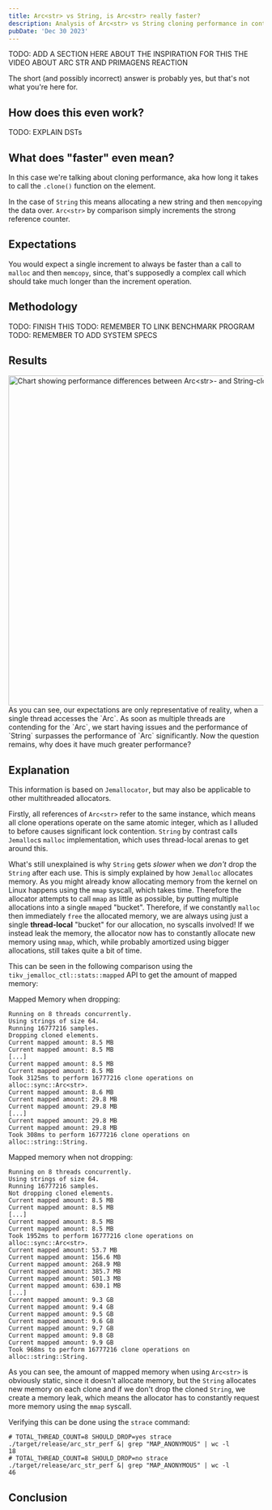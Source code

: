 ```yaml
---
title: Arc<str> vs String, is Arc<str> really faster?
description: Analysis of Arc<str> vs String cloning performance in contentended scenarios.
pubDate: 'Dec 30 2023'
---
```


TODO: ADD A SECTION HERE ABOUT THE INSPIRATION FOR THIS
THE VIDEO ABOUT ARC STR AND PRIMAGENS REACTION

The short (and possibly incorrect) answer is probably yes,
but that's not what you're here for.

## How does this even work?
TODO: EXPLAIN DSTs

## What does "faster" even mean?
In this case we're talking about cloning performance, aka how long
it takes to call the `.clone()` function on the element.

In the case of `String` this means allocating a new string and
then `memcopy`ing the data over.
`Arc<str>` by comparison simply increments the strong reference counter.

## Expectations
You would expect a single increment to always be faster than a call
to `malloc` and then `memcopy`, since, that's supposedly a complex
call which should take much longer than the increment operation.

## Methodology
TODO: FINISH THIS
TODO: REMEMBER TO LINK BENCHMARK PROGRAM
TODO: REMEMBER TO ADD SYSTEM SPECS

## Results
<img src={graph.src} width="650" alt="Chart showing performance differences between Arc<str>- and String-cloning" />
As you can see, our expectations are only representative of reality, when a single
thread accesses the `Arc<str>`. As soon as multiple threads are contending
for the `Arc<str>`, we start having issues and the performance of `String`
surpasses the performance of `Arc<str>` significantly. Now the question
remains, why does it have much greater performance?

## Explanation
This information is based on `Jemallocator`, but may also be applicable to other multithreaded allocators.

Firstly, all references of `Arc<str>` refer to the same instance, which
means all clone operations operate on the same atomic integer, which as
I alluded to before causes significant lock contention. `String` by contrast
calls `Jemalloc`s `malloc` implementation, which uses thread-local arenas to
get around this.

What's still unexplained is why `String` gets *slower* when we *don't* drop
the `String` after each use. This is simply explained by how `Jemalloc` allocates
memory. As you might already know allocating memory from the kernel on Linux
happens using the `mmap` syscall, which takes time. Therefore the allocator
attempts to call `mmap` as little as possible, by putting multiple allocations
into a single `mmap`ed "bucket". Therefore, if we constantly `malloc` then
immediately `free` the allocated memory, we are always using just
a single **thread-local** "bucket" for our allocation, no syscalls involved!
If we instead leak the memory, the allocator now has to constantly allocate
new memory using `mmap`, which, while probably amortized using bigger allocations,
still takes quite a bit of time.

This can be seen in the following comparison using the `tikv_jemalloc_ctl::stats::mapped` API to get the amount
of mapped memory:

Mapped Memory when dropping:
```
Running on 8 threads concurrently.
Using strings of size 64.
Running 16777216 samples.
Dropping cloned elements.
Current mapped amount: 8.5 MB
Current mapped amount: 8.5 MB
[...]
Current mapped amount: 8.5 MB
Current mapped amount: 8.5 MB
Took 3125ms to perform 16777216 clone operations on alloc::sync::Arc<str>.
Current mapped amount: 8.6 MB
Current mapped amount: 29.8 MB
Current mapped amount: 29.8 MB
[...]
Current mapped amount: 29.8 MB
Current mapped amount: 29.8 MB
Took 308ms to perform 16777216 clone operations on alloc::string::String.
```

Mapped memory when not dropping:
```
Running on 8 threads concurrently.
Using strings of size 64.
Running 16777216 samples.
Not dropping cloned elements.
Current mapped amount: 8.5 MB
Current mapped amount: 8.5 MB
[...]
Current mapped amount: 8.5 MB
Current mapped amount: 8.5 MB
Took 1952ms to perform 16777216 clone operations on alloc::sync::Arc<str>.
Current mapped amount: 53.7 MB
Current mapped amount: 156.6 MB
Current mapped amount: 268.9 MB
Current mapped amount: 385.7 MB
Current mapped amount: 501.3 MB
Current mapped amount: 630.1 MB
[...]
Current mapped amount: 9.3 GB
Current mapped amount: 9.4 GB
Current mapped amount: 9.5 GB
Current mapped amount: 9.6 GB
Current mapped amount: 9.7 GB
Current mapped amount: 9.8 GB
Current mapped amount: 9.9 GB
Took 968ms to perform 16777216 clone operations on alloc::string::String.
```

As you can see, the amount of mapped memory when using `Arc<str>` is obviously
static, since it doesn't allocate memory, but the `String` allocates new memory
on each clone and if we don't drop the cloned `String`, we create a memory leak,
which means the allocator has to constantly request more memory using the `mmap`
syscall.

Verifying this can be done using the `strace` command:
```
# TOTAL_THREAD_COUNT=8 SHOULD_DROP=yes strace ./target/release/arc_str_perf &| grep "MAP_ANONYMOUS" | wc -l
18
# TOTAL_THREAD_COUNT=8 SHOULD_DROP=no strace ./target/release/arc_str_perf &| grep "MAP_ANONYMOUS" | wc -l
46
```

## Conclusion
